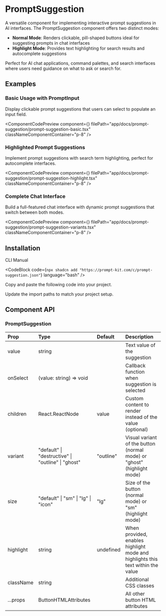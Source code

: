 
# PromptSuggestion

A versatile component for implementing interactive prompt suggestions in AI interfaces. The PromptSuggestion component offers two distinct modes:

- **Normal Mode**: Renders clickable, pill-shaped buttons ideal for suggesting prompts in chat interfaces
- **Highlight Mode**: Provides text highlighting for search results and autocomplete suggestions

Perfect for AI chat applications, command palettes, and search interfaces where users need guidance on what to ask or search for.

## Examples

### Basic Usage with PromptInput

Display clickable prompt suggestions that users can select to populate an input field.

<ComponentCodePreview
  component={<PromptSuggestionBasic />}
  filePath="app/docs/prompt-suggestion/prompt-suggestion-basic.tsx"
  classNameComponentContainer="p-8"
/>

### Highlighted Prompt Suggestions

Implement prompt suggestions with search term highlighting, perfect for autocomplete interfaces.

<ComponentCodePreview
  component={<PromptSuggestionHighlight />}
  filePath="app/docs/prompt-suggestion/prompt-suggestion-highlight.tsx"
  classNameComponentContainer="p-8"
/>

### Complete Chat Interface

Build a full-featured chat interface with dynamic prompt suggestions that switch between both modes.

<ComponentCodePreview
  component={<PromptSuggestionVariants />}
  filePath="app/docs/prompt-suggestion/prompt-suggestion-variants.tsx"
  classNameComponentContainer="p-8"
/>

## Installation

<Tabs defaultValue="cli">

<TabsList>
  <TabsTrigger value="cli">CLI</TabsTrigger>
  <TabsTrigger value="manual">Manual</TabsTrigger>
</TabsList>

<TabsContent value="cli">

<CodeBlock
  code={`npx shadcn add "https://prompt-kit.com/c/prompt-suggestion.json"`}
  language="bash"
/>

</TabsContent>

<TabsContent value="manual">

<Steps>

<Step>Copy and paste the following code into your project.</Step>

<CodeBlock
  filePath="components/prompt-kit/prompt-suggestion.tsx"
  language="tsx"
/>

<Step>Update the import paths to match your project setup.</Step>

</Steps>

</TabsContent>

</Tabs>

## Component API

### PromptSuggestion

| Prop      | Type                                               | Default   | Description                                                                     |
| :-------- | :------------------------------------------------- | :-------- | :------------------------------------------------------------------------------ |
| value     | string                                             |           | Text value of the suggestion                                                    |
| onSelect  | (value: string) => void                            |           | Callback function when suggestion is selected                                   |
| children  | React.ReactNode                                    | value     | Custom content to render instead of the value (optional)                        |
| variant   | "default" \| "destructive" \| "outline" \| "ghost" | "outline" | Visual variant of the button (normal mode) or "ghost" (highlight mode)          |
| size      | "default" \| "sm" \| "lg" \| "icon"                | "lg"      | Size of the button (normal mode) or "sm" (highlight mode)                       |
| highlight | string                                             | undefined | When provided, enables highlight mode and highlights this text within the value |
| className | string                                             |           | Additional CSS classes                                                          |
| ...props  | ButtonHTMLAttributes                               |           | All other button HTML attributes                                                |
